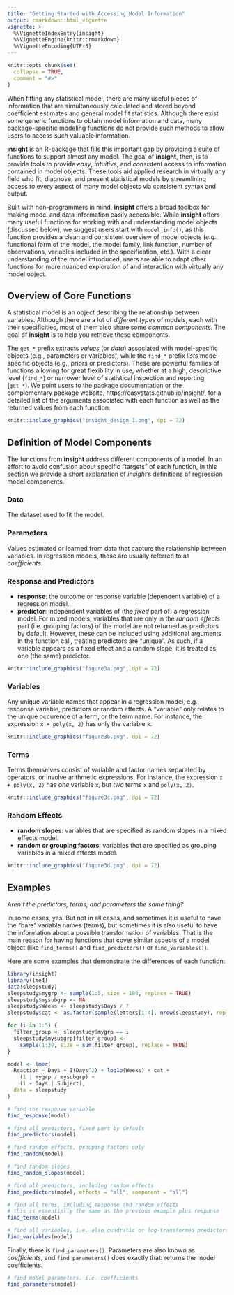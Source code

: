 ```yaml
---
title: "Getting Started with Accessing Model Information"
output: rmarkdown::html_vignette
vignette: >
  %\VignetteIndexEntry{insight}
  %\VignetteEngine{knitr::rmarkdown}
  %\VignetteEncoding{UTF-8}
---
```


```r
knitr::opts_chunk$set(
  collapse = TRUE,
  comment = "#>"
)
```

When fitting any statistical model, there are many useful pieces of information that are simultaneously calculated and stored beyond coefficient estimates and general model fit statistics. Although there exist some generic functions to obtain model information and data, many package-specific modeling functions do not provide such methods to allow users to access such valuable information. 

**insight** is an R-package that fills this important gap by providing a suite of functions to support almost any model. The goal of **insight**, then, is to provide tools to provide *easy*, *intuitive*, and *consistent* access to information contained in model objects. These tools aid applied research in virtually any field who fit, diagnose, and present statistical models by streamlining access to every aspect of many model objects via consistent syntax and output.

Built with non-programmers in mind, **insight** offers a broad toolbox for making model and data information easily accessible. While **insight** offers many useful functions for working with and understanding model objects (discussed below), we suggest users start with `model_info()`, as this function provides a clean and consistent overview of model objects (*e.g.*, functional form of the model, the model family, link function, number of observations, variables included in the specification, etc.). With a clear understanding of the model introduced, users are able to adapt other functions for more nuanced exploration of and interaction with virtually any model object.

## Overview of Core Functions

A statistical model is an object describing the relationship between variables. Although there are a lot of *different types* of models, each with their specificities, most of them also share some *common components*. The goal of **insight** is to help you retrieve these components.

The `get_*` prefix extracts *values* (or *data*) associated with model-specific objects (e.g., parameters or variables), while the `find_*` prefix *lists* model-specific objects (e.g., priors or predictors). These are powerful families of functions allowing for great flexibility in use, whether at a high, descriptive level (`find_*`) or narrower level of statistical inspection and reporting (`get_*`). We point users to the package documentation or the complementary package website, https://easystats.github.io/insight/, for a detailed list of the arguments associated with each function as well as the returned values from each function.

```r
knitr::include_graphics("insight_design_1.png", dpi = 72)
```

## Definition of Model Components

The functions from **insight** address different components of a model. In an effort to avoid confusion about specific "targets" of each function, in this section we provide a short explanation of *insight*'s definitions of regression model components.

### Data

The dataset used to fit the model.

### Parameters

Values estimated or learned from data that capture the relationship between variables. In regression models, these are usually referred to as *coefficients*.

### Response and Predictors

* **response**: the outcome or response variable (dependent variable) of a regression model.
* **predictor**: independent variables of (the _fixed_ part of) a regression model. For mixed models, variables that are only in the _random effects_ part (i.e. grouping factors) of the model are not returned as predictors by default. However, these can be included using additional arguments in the function call, treating predictors are "unique". As such, if a variable appears as a fixed effect and a random slope, it is treated as one (the same) predictor.

```r
knitr::include_graphics("figure3a.png", dpi = 72)
```

### Variables

Any unique variable names that appear in a regression model, e.g., response variable, predictors or random effects. A "variable" only relates to the unique occurence of a term, or the term name. For instance, the expression `x + poly(x, 2)` has only the variable `x`.

```r
knitr::include_graphics("figure3b.png", dpi = 72)
```

### Terms

Terms themselves consist of variable and factor names separated by operators, or involve arithmetic expressions. For instance, the expression `x + poly(x, 2)` has _one_ variable `x`, but _two_ terms `x` and `poly(x, 2)`.

```r
knitr::include_graphics("figure3c.png", dpi = 72)
```

### Random Effects

* **random slopes**: variables that are specified as random slopes in a mixed effects model.
* **random or grouping factors**: variables that are specified as grouping variables in a mixed effects model.

```r
knitr::include_graphics("figure3d.png", dpi = 72)
```


## Examples

*Aren't the predictors, terms, and parameters the same thing?*

In some cases, yes. But not in all cases, and sometimes it is useful to have the "bare" variable names (terms), but sometimes it is also useful to have the information about a possible transformation of variables. That is the main reason for having functions that cover similar aspects of a model object (like `find_terms()` and `find_predictors()` or `find_variables()`).

Here are some examples that demonstrate the differences of each function:

```r
library(insight)
library(lme4)
data(sleepstudy)
sleepstudy$mygrp <- sample(1:5, size = 180, replace = TRUE)
sleepstudy$mysubgrp <- NA
sleepstudy$Weeks <- sleepstudy$Days / 7
sleepstudy$cat <- as.factor(sample(letters[1:4], nrow(sleepstudy), replace = TRUE))

for (i in 1:5) {
  filter_group <- sleepstudy$mygrp == i
  sleepstudy$mysubgrp[filter_group] <-
    sample(1:30, size = sum(filter_group), replace = TRUE)
}

model <- lmer(
  Reaction ~ Days + I(Days^2) + log1p(Weeks) + cat +
    (1 | mygrp / mysubgrp) + 
    (1 + Days | Subject),
  data = sleepstudy
)
```


```r
# find the response variable
find_response(model)

# find all predictors, fixed part by default
find_predictors(model)

# find random effects, grouping factors only
find_random(model)

# find random slopes
find_random_slopes(model)

# find all predictors, including random effects
find_predictors(model, effects = "all", component = "all")

# find all terms, including response and random effects
# this is essentially the same as the previous example plus response
find_terms(model)

# find all variables, i.e. also quadratic or log-transformed predictors
find_variables(model)
```

Finally, there is `find_parameters()`. Parameters are also known as *coefficients*, and `find_parameters()` does exactly that: returns the model coefficients.

```r
# find model parameters, i.e. coefficients
find_parameters(model)
```
